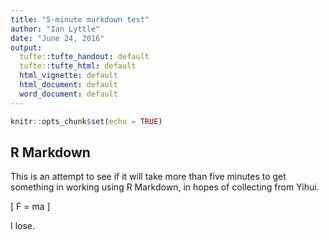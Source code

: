 ```yaml
---
title: "5-minute markdown test"
author: "Ian Lyttle"
date: "June 24, 2016"
output:
  tufte::tufte_handout: default
  tufte::tufte_html: default
  html_vignette: default
  html_document: default
  word_document: default
---
```


```r
knitr::opts_chunk$set(echo = TRUE)
```

## R Markdown

This is an attempt to see if it will take more than five minutes to get something in working using R Markdown, in hopes of collecting from Yihui.

\[
F = ma
\]

I lose.
